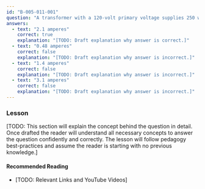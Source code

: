 ```yaml
---
id: "B-005-011-001"
question: "A transformer with a 120-volt primary voltage supplies 250 watts to a transmitter. Neglecting losses, what is the approximate primary current?"
answers:
  - text: "2.1 amperes"
    correct: true
    explanation: "[TODO: Draft explanation why answer is correct.]"
  - text: "0.48 amperes"
    correct: false
    explanation: "[TODO: Draft explanation why answer is incorrect.]"
  - text: "1.4 amperes"
    correct: false
    explanation: "[TODO: Draft explanation why answer is incorrect.]"
  - text: "3.1 amperes"
    correct: false
    explanation: "[TODO: Draft explanation why answer is incorrect.]"
---
```


### Lesson

[TODO: This section will explain the concept behind the question in detail. Once drafted the reader will understand all necessary concepts to answer the question confidently and correctly. The lesson will follow pedagogy best-practices and assume the reader is starting with no previous knowledge.]

#### Recommended Reading

- [TODO: Relevant Links and YouTube Videos]

